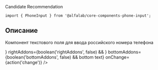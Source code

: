 

<!-- prettier-ignore -->
<Meta title='Компоненты|PhoneInput' component={PhoneInput} />

<Title>
    PhoneInput ({name}@{version})
</Title>

<Status>
  Candidate Recommendation
</Status>

```tsx
import { PhoneInput } from '@alfalab/core-components-phone-input';
```

## Описание

Компонент текстового поля для ввода российского номера телефона

<Story name='Песочница'>
    <PhoneInput
        block={boolean('block', false)}
        size={select('size', ['s', 'm', 'l'], 's')}
        error={text('error', '')}
        hint={text('hint', '')}
        label={text('label', '')}
        leftAddons={boolean('leftAddons', false) && <Icon />}
        rightAddons={boolean('rightAddons', false) && <Icon />}
        bottomAddons={boolean('bottomAddons', false) && <span>bottom text</span>}
        onChange={action('change')}
    />
</Story>

<Props of={PhoneInput} />
